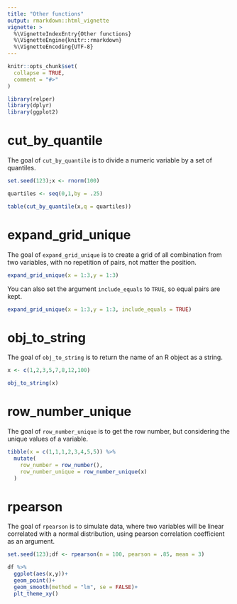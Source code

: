 ```yaml
---
title: "Other functions"
output: rmarkdown::html_vignette
vignette: >
  %\VignetteIndexEntry{Other functions}
  %\VignetteEngine{knitr::rmarkdown}
  %\VignetteEncoding{UTF-8}
---
```


```r
knitr::opts_chunk$set(
  collapse = TRUE,
  comment = "#>"
)
```

```r
library(relper)
library(dplyr)
library(ggplot2)
```

# cut_by_quantile

The goal of `cut_by_quantile` is to divide a numeric variable by a set of quantiles.

```r

set.seed(123);x <- rnorm(100)

quartiles <- seq(0,1,by = .25)

table(cut_by_quantile(x,q = quartiles))
```

# expand_grid_unique

The goal of `expand_grid_unique` is to create a grid of all combination from two variables, with no repetition of pairs, not matter the position.

```r
expand_grid_unique(x = 1:3,y = 1:3)
```

You can also set the argument `include_equals` to `TRUE`, so equal pairs are kept.

```r
expand_grid_unique(x = 1:3,y = 1:3, include_equals = TRUE)
```

# obj_to_string

The goal of `obj_to_string` is to return the name of an R object as a string.

```r
x <- c(1,2,3,5,7,8,12,100)

obj_to_string(x)

```

# row_number_unique

The goal of `row_number_unique` is to get the row number, but considering the unique values of a variable.

```r
tibble(x = c(1,1,1,2,3,4,5,5)) %>% 
  mutate(
    row_number = row_number(),
    row_number_unique = row_number_unique(x)
  )
```

# rpearson

The goal of `rpearson` is to simulate data, where two variables will be linear correlated with a normal distribution, using pearson correlation coefficient as an argument.

```r
set.seed(123);df <- rpearson(n = 100, pearson = .85, mean = 3)

df %>% 
  ggplot(aes(x,y))+
  geom_point()+
  geom_smooth(method = "lm", se = FALSE)+
  plt_theme_xy()
```
